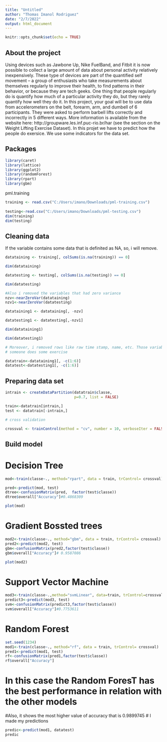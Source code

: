 ```yaml
---
title: "Untitled"
author: "Thomas Imanol Rodriguez"
date: "2/7/2022"
output: html_document
---
```

```r
knitr::opts_chunk$set(echo = TRUE)
```

## About the project
Using devices such as Jawbone Up, Nike FuelBand, and Fitbit it is now possible to collect a large amount of data about personal activity relatively inexpensively. These type of devices are part of the quantified self movement – a group of enthusiasts who take measurements about themselves regularly to improve their health, to find patterns in their behavior, or because they are tech geeks. One thing that people regularly do is quantify how much of a particular activity they do, but they rarely quantify how well they do it. In this project, your goal will be to use data from accelerometers on the belt, forearm, arm, and dumbell of 6 participants. They were asked to perform barbell lifts correctly and incorrectly in 5 different ways. More information is available from the website here: http://groupware.les.inf.puc-rio.br/har (see the section on the Weight Lifting Exercise Dataset). 
In this projet we have to predict how the people do exersice. We use some indicators for the data set.  


## Packages

```r
library(caret)
library(lattice)
library(ggplot2)
library(randomForest)
library(rpart)
library(gbm)

```
pml.training


```r
training <- read.csv("C:/Users/imano/Downloads/pml-training.csv")
  
testing<-read.csv("C:/Users/imano/Downloads/pml-testing.csv")
dim(training)
dim(testing)

```

## Cleaning data

If the variable contains some data that is definited as NA, so, i will remove.

```r
datataining <- training[, colSums(is.na(training)) == 0]

dim(datataining)

datatesting <- testing[, colSums(is.na(testing)) == 0]

dim(datatesting)

#Also i removed the variables that had zero variance
nzv<-nearZeroVar(datataining)
nzv1<-nearZeroVar(datatesting)

datataining1 <- datataining[, -nzv]

datatesting1 <- datatesting[,-nzv1]

dim(datataining1)

dim(datatesting1)

# Moreover, i removed rows like raw time stamp, name, etc. Those variables dont keep relation with how
# someone does some exercise

datatrain<-datataining1[, -c(1:6)]
datatest<-datatesting1[, -c(1:6)]

```

## Preparing data set
```r
intrain <- createDataPartition(datatrain$classe, 
                               p=0.7, list = FALSE)

train<-datatrain[intrain,]
test <- datatrain[-intrain,]

# cross validation

crossval <- trainControl(method = "cv", number = 10, verboseIter = FALSE)


```
## Build model
# Decision Tree
```r
mod<-train(classe~., method="rpart", data = train, trControl= crossval)

pred<-predict(mod, test)
dtree<-confusionMatrix(pred,  factor(test$classe))
dtree$overall["Accuracy"]#0.4868309

```


```r
plot(mod)

```




# Gradient Bossted trees
```r
mod2<-train(classe~., method="gbm", data = train, trControl= crossval)
pred2<-predict(mod2, test)
gbm<-confusionMatrix(pred2,factor(test$classe))
gbm$overall["Accuracy"]# 0.9587086 
```

```r
plot(mod2)

```

# Support Vector Machine
```r
mod3<-train(classe~.,method="svmLinear", data=train, trControl=crossval)
predict3<-predict(mod3, test)
svm<-confusionMatrix(predict3,factor(test$classe))
svm$overall["Accuracy"]#0.7753611

```

# Random Forest
```r
set.seed(1234)
mod1<-train(classe~., method="rf", data = train, trControl= crossval)
pred1<-predict(mod1, test)
rf<-confusionMatrix(pred1,factor(test$classe))
rf$overall["Accuracy"] 
```


# In this case the Random ForesT has the best performance in relation with the other models
#Also, it shows the most higher value of accuracy that is 0.9899745
# I made my predictions


```r
predic<-predict(mod1, datatest)
predic


```
